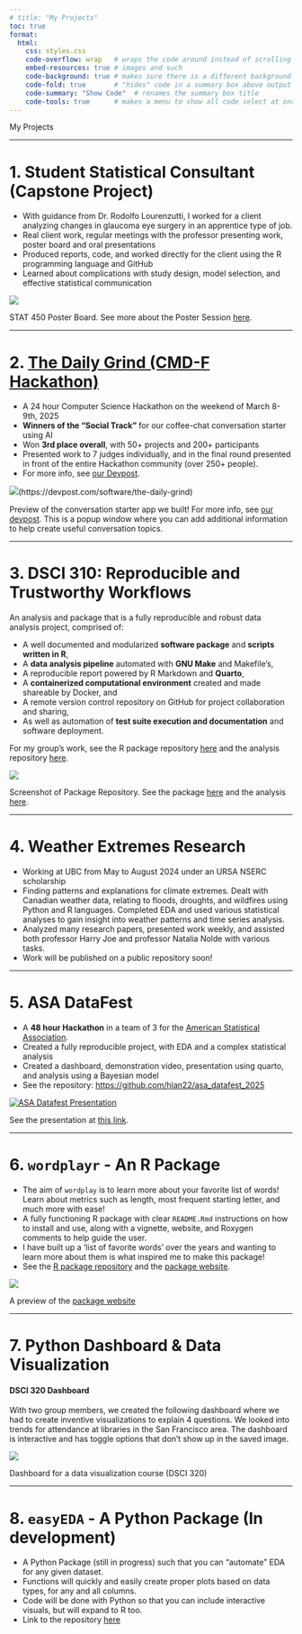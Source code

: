 ```yaml
---
# title: "My Projects"
toc: true
format:
  html:
    css: styles.css
    code-overflow: wrap   # wraps the code around instead of scrolling
    embed-resources: true # images and such
    code-background: true # makes sure there is a different background for code blocks
    code-fold: true       # "hides" code in a summary box above output
    code-summary: "Show Code"  # renames the summary box title
    code-tools: true      # makes a menu to show all code select at once
---
```

<div class="centered-title">My Projects</div>

---

# 1. Student Statistical Consultant (Capstone Project) {#capstone}

* With guidance from Dr. Rodolfo Lourenzutti, I worked for a client analyzing changes in glaucoma eye surgery in an apprentice type of job.
* Real client work, regular meetings with the professor presenting work, poster board and oral presentations
* Produced reports, code, and worked directly for the client using the R programming language and GitHub
* Learned about complications with study design, model selection, and effective statistical communication

::: {#fig-poster-board}

![](../outputs/microshunt_poster_board.png)

STAT 450 Poster Board. See more about the Poster Session [here](https://www.stat.ubc.ca/poster-session-stat-450-2).

:::


---

# 2. [The Daily Grind (CMD-F Hackathon)](https://devpost.com/software/the-daily-grind) {#cmdf}

* A 24 hour Computer Science Hackathon on the weekend of March 8-9th, 2025
* **Winners of the “Social Track”** for our coffee-chat conversation starter using AI
* Won **3rd place overall**, with 50+ projects and 200+ participants
* Presented work to 7 judges individually, and in the final round presented in front of the entire Hackathon community (over 250+ people).
* For more info, see [our Devpost](https://devpost.com/software/the-daily-grind).

::: {#fig-grind height=60%}
![](https://d112y698adiu2z.cloudfront.net/photos/production/software_photos/003/317/679/datas/gallery.jpg)(https://devpost.com/software/the-daily-grind)

Preview of the conversation starter app we built! For more info, see [our devpost](https://devpost.com/software/the-daily-grind). This is a popup window where you can add additional information to help create useful conversation topics.
:::
---

# 3. DSCI 310: Reproducible and Trustworthy Workflows {#reproducible}

An analysis and package that is a fully reproducible and robust data analysis project, comprised of:

* A well documented and modularized **software package** and **scripts written in R**,
* A **data analysis pipeline** automated with **GNU Make** and Makefile's,
* A reproducible report powered by R Markdown and **Quarto**,
* A **containerized computational environment** created and made shareable by Docker, and
* A remote version control repository on GitHub for project collaboration and sharing, 
* As well as automation of **test suite execution and documentation** and software deployment.

For my group's work, see the R package repository [here](https://hlan22.github.io/asa_datafest_2025/#/title-slide) and the analysis repository [here](https://github.com/DSCI-310-2025/dsci-310-group-7-data-dudes).

::: {#fig-drugage height=60%}
[![](../outputs/drugage_package_image.png)](https://github.com/DSCI-310-2025/pkg.drugage)

Screenshot of Package Repository. See the package [here](https://hlan22.github.io/asa_datafest_2025/#/title-slide) and the analysis [here](https://github.com/DSCI-310-2025/dsci-310-group-7-data-dudes).
:::

---

# 4. Weather Extremes Research {#research}

* Working at UBC from May to August 2024 under an URSA NSERC scholarship
* Finding patterns and explanations for climate extremes. Dealt with Canadian weather data, relating to floods, droughts, and wildfires using Python and R languages. Completed EDA and used various statistical analyses to gain insight into weather patterns and time series analysis. 
* Analyzed many research papers, presented work weekly, and assisted both professor Harry Joe and professor Natalia Nolde with various tasks.
* Work will be published on a public repository soon!

---

# 5. ASA DataFest {#datafest}

* A **48 hour Hackathon** in a team of 3 for the [American Statistical Association](https://ww2.amstat.org/education/datafest/).
* Created a fully reproducible project, with EDA and a complex statistical analysis
* Created a dashboard, demonstration video, presentation using quarto, and analysis using a Bayesian model
* See the repository: <https://github.com/hlan22/asa_datafest_2025>

::: {#fig-market-results}
[![ASA Datafest Presentation](https://hlan22.github.io/asa_datafest_2025/#/results-all-markets)](https://hlan22.github.io/asa_datafest_2025/#/results-all-markets)

See the presentation at [this link](https://hlan22.github.io/asa_datafest_2025/#/title-slide).
:::


---

# 6. `wordplayr` - An R Package {#word}

* The aim of `wordplay` is to learn more about your favorite list of words! Learn about metrics such as length, most frequent starting letter, and much more with ease!
* A fully functioning R package with clear `README.Rmd` instructions on how to install and use, along with a vignette, website, and Roxygen comments to help guide the user.
* I have built up a 'list of favorite words' over the years and wanting to learn more about them is what inspired me to make this package!
* See the [R package repository](https://github.com/hlan22/wordplay) and the [package website](https://hlan22.github.io/wordplay/).

::: {#fig-wordplay}
[![](../outputs/wordplay_website.png)](https://hlan22.github.io/wordplay/)

A preview of the [package website](https://hlan22.github.io/wordplay/)
:::

---

# 7. Python Dashboard & Data Visualization


#### DSCI 320 Dashboard

With two group members, we created the following dashboard where we had to create inventive visualizations to explain 4 questions. We looked into trends for attendance at libraries in the San Francisco area. The dashboard is interactive and has toggle options that don't show up in the saved image.

::: {#fig-dsci-dashboard height=60%}

![](../outputs/dashboard_dsci320.png)

Dashboard for a data visualization course (DSCI 320)

:::

---

# 8. `easyEDA` - A Python Package (In development) {#easy}

* A Python Package (still in progress) such that you can “automate” EDA for any given dataset. 
* Functions will quickly and easily create proper plots based on data types, for any and all columns. 
* Code will be done with Python so that you can include interactive visuals, but will expand to R too.
* Link to the repository [here](https://github.com/hlan22/easy_eda)


<!-- 
I hope you enjoyed looking at the source code! ;)
-->
